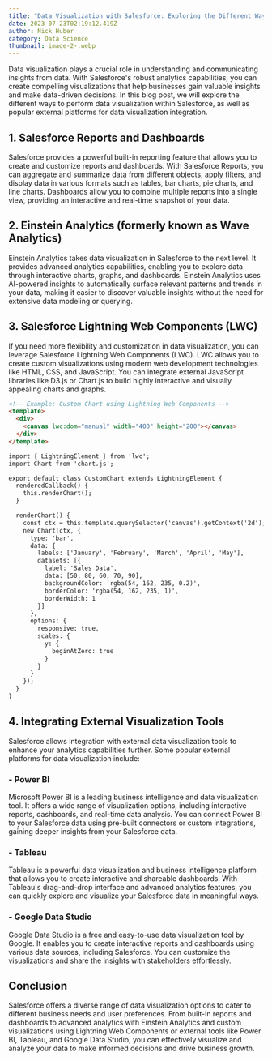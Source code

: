 ```yaml
---
title: "Data Visualization with Salesforce: Exploring the Different Ways"
date: 2023-07-23T02:19:12.419Z
author: Nick Huber
category: Data Science
thumbnail: image-2-.webp
---
```

Data visualization plays a crucial role in understanding and communicating insights from data. With Salesforce's robust analytics capabilities, you can create compelling visualizations that help businesses gain valuable insights and make data-driven decisions. In this blog post, we will explore the different ways to perform data visualization within Salesforce, as well as popular external platforms for data visualization integration.

## 1. Salesforce Reports and Dashboards

Salesforce provides a powerful built-in reporting feature that allows you to create and customize reports and dashboards. With Salesforce Reports, you can aggregate and summarize data from different objects, apply filters, and display data in various formats such as tables, bar charts, pie charts, and line charts. Dashboards allow you to combine multiple reports into a single view, providing an interactive and real-time snapshot of your data.

## 2. Einstein Analytics (formerly known as Wave Analytics)

Einstein Analytics takes data visualization in Salesforce to the next level. It provides advanced analytics capabilities, enabling you to explore data through interactive charts, graphs, and dashboards. Einstein Analytics uses AI-powered insights to automatically surface relevant patterns and trends in your data, making it easier to discover valuable insights without the need for extensive data modeling or querying.

## 3. Salesforce Lightning Web Components (LWC)

If you need more flexibility and customization in data visualization, you can leverage Salesforce Lightning Web Components (LWC). LWC allows you to create custom visualizations using modern web development technologies like HTML, CSS, and JavaScript. You can integrate external JavaScript libraries like D3.js or Chart.js to build highly interactive and visually appealing charts and graphs.

```html
<!-- Example: Custom Chart using Lightning Web Components -->
<template>
  <div>
    <canvas lwc:dom="manual" width="400" height="200"></canvas>
  </div>
</template>

import { LightningElement } from 'lwc';
import Chart from 'chart.js';

export default class CustomChart extends LightningElement {
  renderedCallback() {
    this.renderChart();
  }

  renderChart() {
    const ctx = this.template.querySelector('canvas').getContext('2d');
    new Chart(ctx, {
      type: 'bar',
      data: {
        labels: ['January', 'February', 'March', 'April', 'May'],
        datasets: [{
          label: 'Sales Data',
          data: [50, 80, 60, 70, 90],
          backgroundColor: 'rgba(54, 162, 235, 0.2)',
          borderColor: 'rgba(54, 162, 235, 1)',
          borderWidth: 1
        }]
      },
      options: {
        responsive: true,
        scales: {
          y: {
            beginAtZero: true
          }
        }
      }
    });
  }
}
```

## 4. Integrating External Visualization Tools

Salesforce allows integration with external data visualization tools to enhance your analytics capabilities further. Some popular external platforms for data visualization include:

### - Power BI

Microsoft Power BI is a leading business intelligence and data visualization tool. It offers a wide range of visualization options, including interactive reports, dashboards, and real-time data analysis. You can connect Power BI to your Salesforce data using pre-built connectors or custom integrations, gaining deeper insights from your Salesforce data.

### - Tableau

Tableau is a powerful data visualization and business intelligence platform that allows you to create interactive and shareable dashboards. With Tableau's drag-and-drop interface and advanced analytics features, you can quickly explore and visualize your Salesforce data in meaningful ways.

### - Google Data Studio

Google Data Studio is a free and easy-to-use data visualization tool by Google. It enables you to create interactive reports and dashboards using various data sources, including Salesforce. You can customize the visualizations and share the insights with stakeholders effortlessly.

## Conclusion

Salesforce offers a diverse range of data visualization options to cater to different business needs and user preferences. From built-in reports and dashboards to advanced analytics with Einstein Analytics and custom visualizations using Lightning Web Components or external tools like Power BI, Tableau, and Google Data Studio, you can effectively visualize and analyze your data to make informed decisions and drive business growth.
